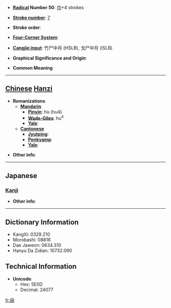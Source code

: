 * '''[[Wiktionary:Chinese radical index| Radical]] Number 50''': [[Wiktionary:Chinese radical index 巾|巾]]+4 strokes

* '''[[Wiktionary:Chinese total strokes index|Stroke number]]''': [[Wiktionary:Chinese total strokes index 7|7]]

* '''Stroke order''': 

* '''[[Wiktionary:Chinese four corner index|Four-Corner System]]''': 

* '''[[Wiktionary:Chinese Cangjie index|Cangjie input]]''': 竹尸中月 (HSLB), 戈尸中月 (ISLB)

* '''Graphical Significance and Origin''': 

* '''Common Meaning'''

----

== [[Chinese]] [[Hanzi]] ==

* '''Romanizations'''
** '''[[Mandarin]]'''
*** '''[[Pinyin]]''': hù (hu4)
*** '''[[Wade-Giles]]''': hu<sup>4</sup>
*** '''[[Yale]]''': 
** '''[[Cantonese]]'''
*** '''[[Jyutping]]''':
*** '''[[Penkyamp]]''': 
*** '''[[Yale]]''': 

* '''Other info''': 

----

==Japanese==
===[[Kanji]]===
{{kanji|on readings=[[こ]] (ko), [[ご]] (go)|kun readings=[[ひれ]] (hire)}}

* '''Other info''':  

----

== Dictionary Information ==

* KangXi: 0329.210
* Morobashi: 08816
* Dae Jaweon: 0634.310
* Hanyu Da Zidian: 10732.090

== Technical Information ==

* '''Unicode''':
** Hex: 5E0D
** Decimal: 24077

[[fr:帍]]